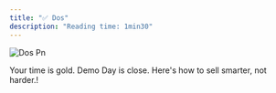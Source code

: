 ```yaml
---
title: "✅ Dos"
description: "Reading time: 1min30"
---
```


![Dos Pn](/images/dos.png)

Your time is gold. Demo Day is close. Here's how to sell smarter, not harder.\!